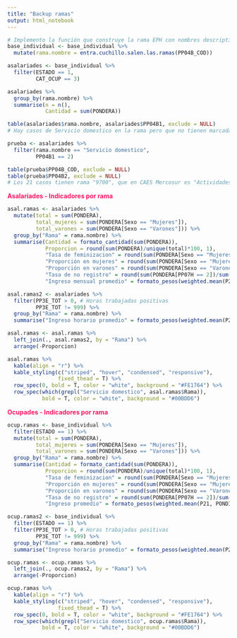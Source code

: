 ```yaml
---
title: "Backup ramas"
output: html_notebook
---
```


```r
# Implemento la función que construye la rama EPH con nombres descriptivos, directo desde la PP04B_COD
base_individual <- base_individual %>%
  mutate(rama.nombre = entra.cuchillo.salen.las.ramas(PP04B_COD))
```

```r
asalariades <- base_individual %>%
  filter(ESTADO == 1,
         CAT_OCUP == 3)

asalariades %>% 
  group_by(rama.nombre) %>% 
  summarise(n = n(),
            Cantidad = sum(PONDERA))

table(asalariades$rama.nombre, asalariades$PP04B1, exclude = NULL)
# Hay casos de Servicio domestico en la rama pero que no tienen marcada la variable que las identifica como prestadoras de servicio doméstico en hogares, son 21 casos muestrales

prueba <- asalariades %>% 
  filter(rama.nombre == "Servicio domestico", 
         PP04B1 == 2)

table(prueba$PP04B_COD, exclude = NULL)
table(prueba$PP04B2, exclude = NULL)
# Los 21 casos tienen rama "9700", que en CAES Mercosur es "Actividades de los hogares como empleadores de personal doméstico", la misma rama que el resto, pero responden trabajar en "0 casas" y por eso no se tienen en cuenta hasta ahora, en la base serv.dom.
```

<p style="color:#FE1764">__Asalariades - Indicadores por rama__</p> 
```r
asal.ramas <- asalariades %>% 
  mutate(total = sum(PONDERA),
         total_mujeres = sum(PONDERA[Sexo == "Mujeres"]),
         total_varones = sum(PONDERA[Sexo == "Varones"])) %>% 
  group_by("Rama" = rama.nombre) %>% 
  summarise(Cantidad = formato_cantidad(sum(PONDERA)),
            Proporcion = round(sum(PONDERA)/unique(total)*100, 1),
            "Tasa de feminizacion" = round(sum(PONDERA[Sexo == "Mujeres"])/sum(PONDERA)*100, 1),
            "Proporción en mujeres" = round(sum(PONDERA[Sexo == "Mujeres"])/unique(total_mujeres)*100, 1),
            "Proporción en varones" = round(sum(PONDERA[Sexo == "Varones"])/unique(total_varones)*100, 1),
            "Tasa de no registro" = round(sum(PONDERA[PP07H == 2])/sum(PONDERA)*100, 1),
            "Ingreso mensual promedio" = formato_pesos(weighted.mean(P21, PONDIIO))) 

asal.ramas2 <- asalariades %>% 
  filter(PP3E_TOT > 0, # Horas trabajadas positivas
         PP3E_TOT != 999) %>% 
  group_by("Rama" = rama.nombre) %>% 
  summarise("Ingreso horario promedio" = formato_pesos(weighted.mean(P21/(PP3E_TOT * 30 / 7), PONDIIO)))

asal.ramas <- asal.ramas %>% 
  left_join(., asal.ramas2, by = "Rama") %>% 
  arrange(-Proporcion)

asal.ramas %>% 
  kable(align = "r") %>% 
  kable_styling(c("striped", "hover", "condensed", "responsive"),
                fixed_thead = T) %>% 
  row_spec(0, bold = T, color = "white", background = "#FE1764") %>% 
  row_spec(which(grepl("Servicio domestico", asal.ramas$Rama)), 
           bold = T, color = "white", background = "#00BDD6")
```

<p style="color:#FE1764">__Ocupades - Indicadores por rama__</p> 
```r
ocup.ramas <- base_individual %>%
  filter(ESTADO == 1) %>% 
  mutate(total = sum(PONDERA),
         total_mujeres = sum(PONDERA[Sexo == "Mujeres"]),
         total_varones = sum(PONDERA[Sexo == "Varones"])) %>% 
  group_by("Rama" = rama.nombre) %>% 
  summarise(Cantidad = formato_cantidad(sum(PONDERA)),
            Proporcion = round(sum(PONDERA)/unique(total)*100, 1),
            "Tasa de feminizacion" = round(sum(PONDERA[Sexo == "Mujeres"])/sum(PONDERA)*100, 1),
            "Proporción en mujeres" = round(sum(PONDERA[Sexo == "Mujeres"])/unique(total_mujeres)*100, 1),
            "Proporción en varones" = round(sum(PONDERA[Sexo == "Varones"])/unique(total_varones)*100, 1),
            "Tasa de no registro" = round(sum(PONDERA[PP07H == 2])/sum(PONDERA)*100, 1),
            "Ingreso promedio" = formato_pesos(weighted.mean(P21, PONDIIO))) 

ocup.ramas2 <- base_individual %>%
  filter(ESTADO == 1) %>% 
  filter(PP3E_TOT > 0, # Horas trabajadas positivas
         PP3E_TOT != 999) %>% 
  group_by("Rama" = rama.nombre) %>% 
  summarise("Ingreso horario promedio" = formato_pesos(weighted.mean(P21/(PP3E_TOT * 30 / 7), PONDIIO)))

ocup.ramas <- ocup.ramas %>% 
  left_join(., ocup.ramas2, by = "Rama") %>% 
  arrange(-Proporcion)

ocup.ramas %>% 
  kable(align = "r") %>% 
  kable_styling(c("striped", "hover", "condensed", "responsive"),
                fixed_thead = T) %>% 
  row_spec(0, bold = T, color = "white", background = "#FE1764") %>% 
  row_spec(which(grepl("Servicio domestico", ocup.ramas$Rama)), 
           bold = T, color = "white", background = "#00BDD6")
```


